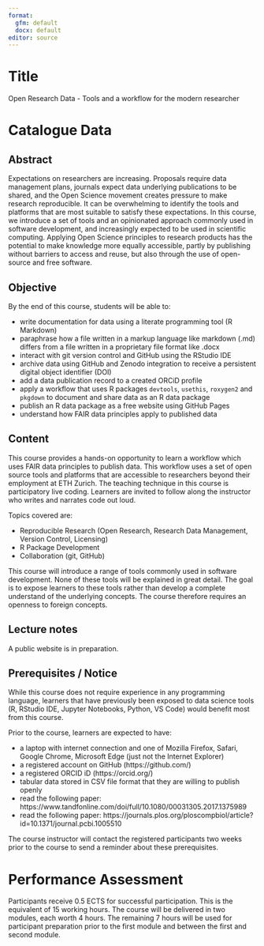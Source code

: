 ```yaml
---
format: 
  gfm: default
  docx: default
editor: source
---
```


# Title

Open Research Data - Tools and a workflow for the modern researcher

# Catalogue Data

## Abstract

Expectations on researchers are increasing. Proposals require data management plans, journals expect data underlying publications to be shared, and the Open Science movement creates pressure to make research reproducible. It can be overwhelming to identify the tools and platforms that are most suitable to satisfy these expectations. In this course, we introduce a set of tools and an opinionated approach commonly used in software development, and increasingly expected to be used in scientific computing. Applying Open Science principles to research products has the potential to make knowledge more equally accessible, partly by publishing without barriers to access and reuse, but also through the use of open-source and free software.

## Objective

By the end of this course, students will be able to:

-   write documentation for data using a literate programming tool (R Markdown)
-   paraphrase how a file written in a markup language like markdown (.md) differs from a file written in a proprietary file format like .docx
-   interact with git version control and GitHub using the RStudio IDE
-   archive data using GitHub and Zenodo integration to receive a persistent digital object identifier (DOI)
-   add a data publication record to a created ORCiD profile
-   apply a workflow that uses R packages `devtools`, `usethis`, `roxygen2` and `pkgdown` to document and share data as an R data package
-   publish an R data package as a free website using GitHub Pages
-   understand how FAIR data principles apply to published data

## Content

This course provides a hands-on opportunity to learn a workflow which uses FAIR data principles to publish data. This workflow uses a set of open source tools and platforms that are accessible to researchers beyond their employment at ETH Zurich. The teaching technique in this course is participatory live coding. Learners are invited to follow along the instructor who writes and narrates code out loud.

Topics covered are:

-   Reproducible Research (Open Research, Research Data Management, Version Control, Licensing)
-   R Package Development
-   Collaboration (git, GitHub)

This course will introduce a range of tools commonly used in software development. None of these tools will be explained in great detail. The goal is to expose learners to these tools rather than develop a complete understand of the underlying concepts. The course therefore requires an openness to foreign concepts.

## Lecture notes

A public website is in preparation.

## Prerequisites / Notice

While this course does not require experience in any programming language, learners that have previously been exposed to data science tools (R, RStudio IDE, Jupyter Notebooks, Python, VS Code) would benefit most from this course.

Prior to the course, learners are expected to have:

-   a laptop with internet connection and one of Mozilla Firefox, Safari, Google Chrome, Microsoft Edge (just not the Internet Explorer)
-   a registered account on GitHub (https://github.com/)
-   a registered ORCID iD (https://orcid.org/)
-   tabular data stored in CSV file format that they are willing to publish openly
-   read the following paper: https://www.tandfonline.com/doi/full/10.1080/00031305.2017.1375989
-   read the following paper: https://journals.plos.org/ploscompbiol/article?id=10.1371/journal.pcbi.1005510

The course instructor will contact the registered participants two weeks prior to the course to send a reminder about these prerequisites.

# Performance Assessment

Participants receive 0.5 ECTS for successful participation. This is the equivalent of 15 working hours. The course will be delivered in two modules, each worth 4 hours. The remaining 7 hours will be used for participant preparation prior to the first module and between the first and second module.
